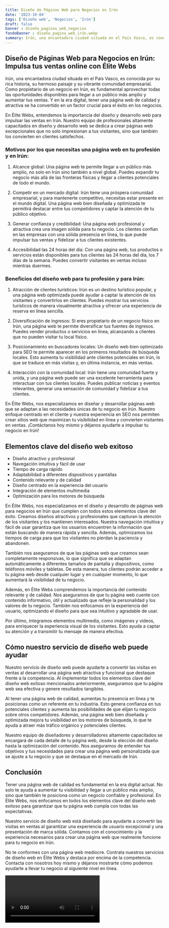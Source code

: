 ```yaml
---
title: Diseño de Páginas Web para Negocios en Irún
date: '2023-10-04'
tags: ['Diseño web', 'Negocios', 'Irún']
draft: false
banner : diseño_paginas_web_negocios
fondoBanner : diseño_pagina_web_irún.webp
summary: Irún, una encantadora ciudad situada en el País Vasco, es conocida por su rica historia, su hermoso paisaje y su vibrante comunidad empresarial. Como propietario de un negocio en Irún, es fundamental aprovechar todas las oportunidades disponibles para llegar a un público más amplio y aumentar tus ventas. Y en la era digital, tener una página web de calidad y atractiva se ha convertido en un factor crucial para el éxito en los negocios.
---
```


## Diseño de Páginas Web para Negocios en Irún: Impulsa tus ventas online con Élite Webs

Irún, una encantadora ciudad situada en el País Vasco, es conocida por su rica historia, su hermoso paisaje y su vibrante comunidad empresarial. Como propietario de un negocio en Irún, es fundamental aprovechar todas las oportunidades disponibles para llegar a un público más amplio y aumentar tus ventas. Y en la era digital, tener una página web de calidad y atractiva se ha convertido en un factor crucial para el éxito en los negocios.

En Élite Webs, entendemos la importancia del diseño y desarrollo web para impulsar las ventas en Irún. Nuestro equipo de profesionales altamente capacitados en diseño y desarrollo web se dedica a crear páginas web excepcionales que no solo impresionan a tus visitantes, sino que también los convierten en clientes satisfechos.

### Motivos por los que necesitas una página web en tu profesión y en Irún:

1. Alcance global: Una página web te permite llegar a un público más amplio, no solo en Irún sino también a nivel global. Puedes expandir tu negocio más allá de las fronteras físicas y llegar a clientes potenciales de todo el mundo.

2. Competir en un mercado digital: Irún tiene una próspera comunidad empresarial, y para mantenerte competitivo, necesitas estar presente en el mundo digital. Una página web bien diseñada y optimizada te permitirá destacar entre tus competidores y captar la atención de tu público objetivo.

3. Generar confianza y credibilidad: Una página web profesional y atractiva crea una imagen sólida para tu negocio. Los clientes confían en las empresas con una sólida presencia en línea, lo que puede impulsar tus ventas y fidelizar a tus clientes existentes.

4. Accesibilidad las 24 horas del día: Con una página web, tus productos o servicios están disponibles para tus clientes las 24 horas del día, los 7 días de la semana. Puedes convertir visitantes en ventas incluso mientras duermes.

### Beneficios del diseño web para tu profesión y para Irún:

1. Atracción de clientes turísticos: Irún es un destino turístico popular, y una página web optimizada puede ayudar a captar la atención de los visitantes y convertirlos en clientes. Puedes mostrar tus servicios turísticos de manera visualmente atractiva y ofrecer una experiencia de reserva en línea sencilla.

2. Diversificación de ingresos: Si eres propietario de un negocio físico en Irún, una página web te permite diversificar tus fuentes de ingresos. Puedes vender productos o servicios en línea, alcanzando a clientes que no pueden visitar tu local físico.

3. Posicionamiento en buscadores locales: Un diseño web bien optimizado para SEO te permite aparecer en los primeros resultados de búsqueda locales. Esto aumenta tu visibilidad ante clientes potenciales en Irún, lo que se traduce en más visitas y, en última instancia, en más ventas.

4. Interacción con la comunidad local: Irún tiene una comunidad fuerte y unida, y una página web puede ser una excelente herramienta para interactuar con tus clientes locales. Puedes publicar noticias y eventos relevantes, generar una sensación de comunidad y fidelizar a tus clientes.

En Élite Webs, nos especializamos en diseñar y desarrollar páginas web que se adaptan a las necesidades únicas de tu negocio en Irún. Nuestro enfoque centrado en el cliente y nuestra experiencia en SEO nos permiten crear sitios web que maximizan tu visibilidad en línea y convierten visitantes en ventas. ¡Contáctanos hoy mismo y déjanos ayudarte a impulsar tu negocio en Irún!

<GifSeo />

<Cta />

## Elementos clave del diseño web exitoso

- Diseño atractivo y profesional
- Navegación intuitiva y fácil de usar
- Tiempo de carga rápido
- Adaptabilidad a diferentes dispositivos y pantallas
- Contenido relevante y de calidad
- Diseño centrado en la experiencia del usuario
- Integración de elementos multimedia
- Optimización para los motores de búsqueda

En Élite Webs, nos especializamos en el diseño y desarrollo de páginas web para negocios en Irún que cumplen con todos estos elementos clave del éxito. Creamos diseños atractivos y profesionales que capturan la atención de los visitantes y los mantienen interesados. Nuestra navegación intuitiva y fácil de usar garantiza que los usuarios encuentren la información que están buscando de manera rápida y sencilla. Además, optimizamos los tiempos de carga para que los visitantes no pierdan la paciencia y abandonen.

También nos aseguramos de que las páginas web que creamos sean completamente responsivas, lo que significa que se adaptan automáticamente a diferentes tamaños de pantalla y dispositivos, como teléfonos móviles y tabletas. De esta manera, tus clientes podrán acceder a tu página web desde cualquier lugar y en cualquier momento, lo que aumentará la visibilidad de tu negocio.

Además, en Élite Webs comprendemos la importancia del contenido relevante y de calidad. Nos aseguramos de que tu página web cuente con contenido informativo, útil y actualizado que refleje la personalidad y los valores de tu negocio. También nos enfocamos en la experiencia del usuario, optimizando el diseño para que sea intuitivo y agradable de usar.

Por último, integramos elementos multimedia, como imágenes y videos, para enriquecer la experiencia visual de los visitantes. Esto ayuda a captar su atención y a transmitir tu mensaje de manera efectiva.

## Cómo nuestro servicio de diseño web puede ayudar

Nuestro servicio de diseño web puede ayudarte a convertir las visitas en ventas al desarrollar una página web atractiva y funcional que destaque frente a la competencia. Al implementar todos los elementos clave del diseño web exitoso mencionados anteriormente, aseguramos que tu página web sea efectiva y genere resultados tangibles.

Al tener una página web de calidad, aumentas tu presencia en línea y te posicionas como un referente en tu industria. Esto genera confianza en tus potenciales clientes y aumenta las posibilidades de que elijan tu negocio sobre otros competidores. Además, una página web bien diseñada y optimizada mejora tu visibilidad en los motores de búsqueda, lo que te ayuda a atraer más tráfico orgánico y potenciales clientes.

Nuestro equipo de diseñadores y desarrolladores altamente capacitados se encargará de cada detalle de tu página web, desde la elección del diseño hasta la optimización del contenido. Nos aseguramos de entender tus objetivos y tus necesidades para crear una página web personalizada que se ajuste a tu negocio y que se destaque en el mercado de Irún.

## Conclusión

Tener una página web de calidad es fundamental en la era digital actual. No solo te ayuda a aumentar tu visibilidad y llegar a un público más amplio, sino que también te posiciona como un negocio confiable y profesional. En Élite Webs, nos enfocamos en todos los elementos clave del diseño web exitoso para garantizar que tu página web cumpla con todas las expectativas.

Nuestro servicio de diseño web está diseñado para ayudarte a convertir las visitas en ventas al garantizar una experiencia de usuario excepcional y una presentación de marca sólida. Contamos con el conocimiento y la experiencia necesarios para crear una página web que realmente funcione para tu negocio en Irún.

No te conformes con una página web mediocre. Contrata nuestros servicios de diseño web en Élite Webs y destaca por encima de la competencia. Contacta con nosotros hoy mismo y déjanos mostrarte cómo podemos ayudarte a llevar tu negocio al siguiente nivel en línea.

<Video />

<CtaBot job='Negocios' city='Irún'/>

<Gmaps query='Irún+españa+maps' />